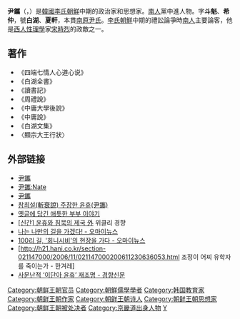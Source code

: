 {{unreferenced|time=2012-01-07T07:54:05+00:00}}
{{Infobox Korean name
|img=Yunhyu.jpg
|caption=
|hangul=윤휴
|hanja=尹鑴
|rr=Yun hyu
|mr=Yun hyu
|hangulja=두괴、희중
|hanjaja=斗魁、希仲
|rrja=Dugwoi、huijoong
|mrja=Dugwoi、huijung
|hangulho=백호、하헌
|hanjaho=白湖、夏軒
|rrho=baikho、haheon
|mrho=baekho、hahun
}}
'''尹鑴'''（{{lang-ko|윤휴}}，{{bd|1617年||1680年|5月20日|}}）是[[韓國|韓國]][[李氏朝鮮|李氏朝鮮]]中期的政治家和思想家。[[南人|南人]]黨中進人物。字'''斗魁'''、'''希仲'''，號'''白湖'''、'''夏軒'''，本貫[[南原尹氏|南原尹氏]]。[[李氏朝鮮|李氏朝鮮]]中期的禮訟論爭時[[南人|南人]]主要論客，他是[[西人|西人]][[性理學|性理學]]家[[宋時烈|宋時烈]]的政敵之一。

== 著作 ==
*《四端七情人心道心说》
*《白湖全書》
*《讀書記》 
*《周禮說》 
*《中庸大學後說》 
*《中庸說》 
*《白湖文集》 
*〈顯宗大王行狀〉 

== 外部链接 ==
* [http://100.naver.com/100.nhn?docid=123932 尹鑴] {{ko}}
* [http://koreandb.nate.com/history/people/detail?sn=15008 尹鑴:Nate] {{Webarchive|url=https://archive.today/20120709194857/http://koreandb.nate.com/history/people/detail?sn=15008 |date=2012-07-09 }} {{ko}}
* [http://cont111.edunet4u.net/yjsgun11/Mm/Module/yoonhyu.htm 尹鑴]{{dead link|date=2017年12月 |bot=InternetArchiveBot |fix-attempted=yes }} {{ko}}
* [http://www.wbctimes.com/sub_read.html?uid=27338 참최설(斬衰說) 주장한 윤휴(尹鑴)] {{Wayback|url=http://www.wbctimes.com/sub_read.html?uid=27338 |date=20160304124057 }} {{ko}}
* [http://books.chosun.com/site/data/html_dir/2011/09/06/2011090600700.html 옛글에 담긴 애틋한 부부 이야기]{{dead link|date=2017年12月 |bot=InternetArchiveBot |fix-attempted=yes }} {{ko}}
* [http://weekly.khan.co.kr/khnm.html?mode=view&artid=201108031609271&code=116 <nowiki>[</nowiki>신간<nowiki>]</nowiki> 윤휴와 침묵의 제국 外] 위클리 경향
* [http://www.ohmynews.com/NWS_Web/view/at_pg.aspx?CNTN_CD=A0000846771 {{Wayback|url=http://www.ohmynews.com/NWS_Web/view/at_pg.aspx?CNTN_CD=A0000846771 |date=20160613181147 }} 나는 나만의 길을 가겠다! - 오마이뉴스]{{ko}}
* [http://m.ohmynews.com/NWS_Web/view/at_pg.aspx?CNTN_CD=A0001216075 {{Wayback|url=http://m.ohmynews.com/NWS_Web/view/at_pg.aspx?CNTN_CD=A0001216075 |date=20160613181154 }} 100리 길, '회니시비'의 현장을 가다 - 오마이뉴스]{{ko}}
* [http://h21.hani.co.kr/section-021147000/2006/11/021147000200611230636053.html{{Dead link}} 조정이 어찌 유학자를 죽이는가 - 한겨레]{{ko}}
* [http://news.khan.co.kr/kh_news/khan_art_view.html?artid=200311041822051&code=960201&sort=dis 사문난적 ‘이단아 윤휴’ 재조명 - 경향신문]{{ko}}
{{wikisource|作者:尹鑴}}
{{korea-bio-stub}}
{{DEFAULTSORT:Y}}
[[Category:朝鲜王朝官员|Category:朝鲜王朝官员]]
[[Category:朝鮮儒學學者|Category:朝鮮儒學學者]]
[[Category:韩国教育家|Category:韩国教育家]]
[[Category:朝鲜王朝作家|Category:朝鲜王朝作家]]
[[Category:朝鲜王朝诗人|Category:朝鲜王朝诗人]]
[[Category:朝鲜王朝思想家|Category:朝鲜王朝思想家]]
[[Category:朝鲜王朝被处决者|Category:朝鲜王朝被处决者]]
[[Category:京畿道出身人物|Category:京畿道出身人物]]
[[Category:尹姓|Y]]